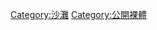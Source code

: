 {{Commonscat|Beach nudity}}
{{portal|裸體}}
{{Cat more}}

[[Category:沙灘|Category:沙灘]]
[[Category:公開裸體|Category:公開裸體]]